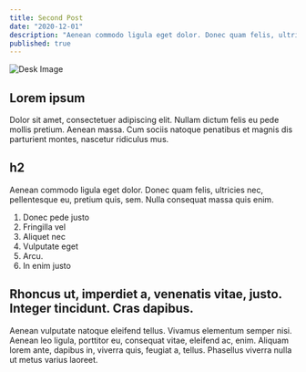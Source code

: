 ```yaml
---
title: Second Post
date: "2020-12-01"
description: "Aenean commodo ligula eget dolor. Donec quam felis, ultricies nec, pellentesque eu, pretium quis, sem. Nulla consequat massa quis enim."
published: true
---
```


![Desk Image](./desk.jpg)

## Lorem ipsum

Dolor sit amet, consectetuer adipiscing elit. Nullam dictum felis eu pede mollis pretium. Aenean massa. Cum sociis natoque penatibus et magnis dis parturient montes, nascetur ridiculus mus.

## h2

Aenean commodo ligula eget dolor. Donec quam felis, ultricies nec, pellentesque eu, pretium quis, sem. Nulla consequat massa quis enim.

1. Donec pede justo
2. Fringilla vel
3. Aliquet nec
4. Vulputate eget
5. Arcu.
6. In enim justo

## Rhoncus ut, imperdiet a, venenatis vitae, justo. Integer tincidunt. Cras dapibus.

Aenean vulputate natoque eleifend tellus. Vivamus elementum semper nisi. Aenean leo ligula, porttitor eu, consequat vitae, eleifend ac, enim. Aliquam lorem ante, dapibus in, viverra quis, feugiat a, tellus. Phasellus viverra nulla ut metus varius laoreet.
